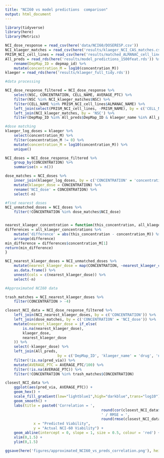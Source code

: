 ```yaml
---
title: "NCI60 vs model predictions  comparison"
output: html_document
---
```


```r
library(tidyverse)
library(here)
library(Metrics)
```

```r
NCI_dose_response = read_csv(here('data/NCI60/DOSERESP.csv'))
NCI_klaeger_matches = read_csv(here('results/klaeger_NCI_CAS_matches.csv'))
PRISM_NCI_cell_lines = read_csv(here('results/matched_ALMANAC_cell_lines.csv'))
All_preds = read_rds(here('results/model_predictions_1500feat.rds')) %>% 
	rename(DepMap_ID = depmap_id) %>% 
	mutate(concentration_M = log10(concentration_M))
klaeger = read_rds(here('results/klaeger_full_tidy.rds'))
```

```r
#data processing

NCI_dose_response_filtered = NCI_dose_response %>% 
	select(NSC, CONCENTRATION, CELL_NAME, AVERAGE_PTC) %>% 
	filter(NSC %in% NCI_klaeger_matches$NSC) %>% 
	filter(CELL_NAME %in% PRISM_NCI_cell_lines$ALMANAC_NAME) %>% 
	left_join(select(PRISM_NCI_cell_lines, -PRISM_NAME), by = c('CELL_NAME' = 'ALMANAC_NAME')) %>%
	left_join(NCI_klaeger_matches, by = 'NSC') %>% 
	filter(DepMap_ID %in% All_preds$DepMap_ID & klaeger_name %in% All_preds$drug)
```

```r
#dose matching
klaeger_log_doses = klaeger %>% 
	select(concentration_M) %>%
	filter(concentration_M != 0) %>% 
	mutate(concentration_M = log10(concentration_M)) %>% 
	unique()

NCI_doses = NCI_dose_response_filtered %>% 
	group_by(CONCENTRATION) %>% 
	summarise(n = n())

dose_matches = NCI_doses %>% 
	inner_join(klaeger_log_doses, by = c('CONCENTRATION' = 'concentration_M')) %>% 
	mutate(klaeger_dose = CONCENTRATION) %>% 
	rename('NCI_dose' = CONCENTRATION) %>% 
	select(-n)

#find nearest doses
NCI_unmatched_doses = NCI_doses %>% 
	filter(!CONCENTRATION %in% dose_matches$NCI_dose)


nearest_klaeger_concentration = function(this_concentration, all_klaeger_concentrations) {
differences = all_klaeger_concentrations %>% 
	mutate('difference' = abs(this_concentration - concentration_M)) %>%  
	arrange(difference) 
min_difference = differences$concentration_M[1]
return(min_difference)
}

NCI_nearest_klaeger_doses = NCI_unmatched_doses %>% 
	mutate(nearest_klaeger_dose = map(CONCENTRATION, ~nearest_klaeger_concentration(., klaeger_log_doses))) %>% 
	as.data.frame() %>% 
	unnest(cols = c(nearest_klaeger_dose)) %>% 
	select(-n)
```

```r
#Approximated NCI60 data

trash_matches = NCI_nearest_klaeger_doses %>% 
	filter(CONCENTRATION > -4)

closest_NCI_data = NCI_dose_response_filtered %>% 
	left_join(NCI_nearest_klaeger_doses, by = c('CONCENTRATION')) %>% 
	left_join(dose_matches, by = c('CONCENTRATION' = 'NCI_dose')) %>% 
	mutate(nearest_klaeger_dose = if_else(
		is.na(nearest_klaeger_dose), 
		klaeger_dose, 
		nearest_klaeger_dose
	)) %>% 
	select(-klaeger_dose) %>% 
	left_join(All_preds, 
						by = c('DepMap_ID', 'klaeger_name' = 'drug', 'nearest_klaeger_dose' = 'concentration_M')) %>% 
	filter(!is.na(pred_via)) %>% 
	mutate(AVERAGE_PTC = AVERAGE_PTC/100) %>% 
	filter(!is.na(AVERAGE_PTC)) %>% 
	filter(!CONCENTRATION %in% trash_matches$CONCENTRATION)

closest_NCI_data %>% 
	ggplot(aes(pred_via, AVERAGE_PTC)) +
	geom_hex() +
	scale_fill_gradient(low="lightblue1",high="darkblue",trans="log10") +
	geom_smooth() +
	labs(title = paste0('Correlation = ', 
											round(cor(closest_NCI_data$pred_via, closest_NCI_data$AVERAGE_PTC),2),
											' / RMSE = ',
											round(rmse(closest_NCI_data$AVERAGE_PTC, closest_NCI_data$pred_via),2)),
			 x = "Predicted Viability",
			 y = "Actual NCI-60 Viability") + 
	geom_abline(intercept = 0, slope = 1, size = 0.5, colour = 'red') +
	xlim(0,1.5) +
	ylim(0,1.5)

ggsave(here('figures/approximated_NCI60_vs_preds_correlation.png'), height = 7, width = 10)
```



